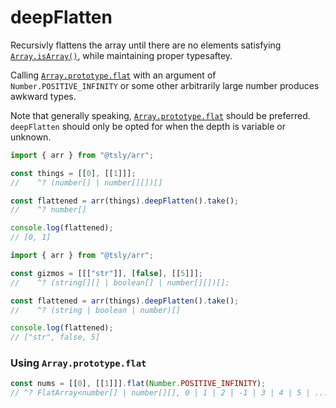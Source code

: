 # deepFlatten

Recursivly flattens the array until there are no elements satisfying [`Array.isArray()`](https://developer.mozilla.org/en-US/docs/Web/JavaScript/Reference/Global_Objects/Array/isArray), while maintaining proper typesaftey.

Calling [`Array.prototype.flat`](https://developer.mozilla.org/en-US/docs/Web/JavaScript/Reference/Global_Objects/Array/flat) with an argument of `Number.POSITIVE_INFINITY` or some other arbitrarily large number produces awkward types.

Note that generally speaking, [`Array.prototype.flat`](https://developer.mozilla.org/en-US/docs/Web/JavaScript/Reference/Global_Objects/Array/flat) should be preferred. `deepFlatten` should only be opted for when the depth is variable or unknown.

```ts copy codesandbox=tsly
import { arr } from "@tsly/arr";

const things = [[0], [[1]]];
//    ^? (number[] | number[][])[]

const flattened = arr(things).deepFlatten().take();
//    ^? number[]

console.log(flattened);
// [0, 1]
```

```ts copy codesandbox=tsly
import { arr } from "@tsly/arr";

const gizmos = [[["str"]], [false], [[5]]];
//    ^? (string[][] | boolean[] | number[][])[];

const flattened = arr(things).deepFlatten().take();
//    ^? (string | boolean | number)[]

console.log(flattened);
// ["str", false, 5]
```

### Using `Array.prototype.flat`

```ts open
const nums = [[0], [[1]]].flat(Number.POSITIVE_INFINITY);
// ^? FlatArray<number[] | number[][], 0 | 1 | 2 | -1 | 3 | 4 | 5 | ...
```

